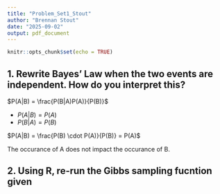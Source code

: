 ```yaml
---
title: "Problem_Set1_Stout"
author: "Brennan Stout"
date: "2025-09-02"
output: pdf_document
---
```


```r
knitr::opts_chunk$set(echo = TRUE)
```

## 1. Rewrite Bayes' Law when the two events are independent. How do you interpret this?

$P(A|B) = \frac{P(B|A)P(A)}{P(B)}$

* $P(A|B) =P(A)$
* $P(B|A) =P(B)$

$P(A|B) = \frac{P(B) \cdot P(A)}{P(B)} = P(A)$

The occurance of A does not impact the occurance of B.

## 2. Using R, re-run the Gibbs sampling fucntion given

